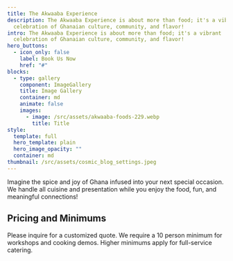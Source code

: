 ```yaml
---
title: The Akwaaba Experience
description: The Akwaaba Experience is about more than food; it's a vibrant
  celebration of Ghanaian culture, community, and flavor!
intro: The Akwaaba Experience is about more than food; it's a vibrant
  celebration of Ghanaian culture, community, and flavor!
hero_buttons:
  - icon_only: false
    label: Book Us Now
    href: "#"
blocks:
  - type: gallery
    component: ImageGallery
    title: Image Gallery
    container: md
    animate: false
    images:
      - image: /src/assets/akwaaba-foods-229.webp
        title: Title
style:
  template: full
  hero_template: plain
  hero_image_opacity: ""
  container: md
thumbnail: /src/assets/cosmic_blog_settings.jpeg
---
```

Imagine the spice and joy of Ghana infused into your next special occasion. We handle all cuisine and presentation while you enjoy the food, fun, and meaningful connections!

## Pricing and Minimums 

Please inquire for a customized quote. We require a 10 person minimum for workshops and cooking demos. Higher minimums apply for full-service catering.